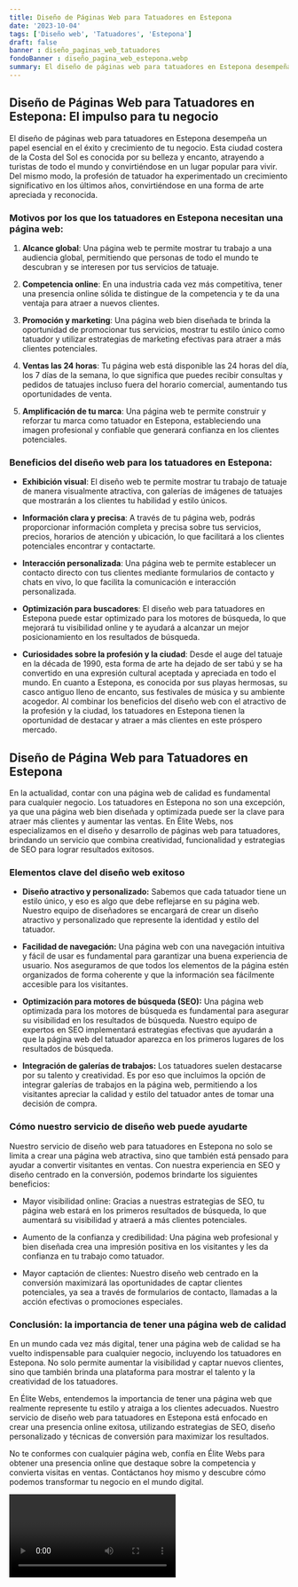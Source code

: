 ```yaml
---
title: Diseño de Páginas Web para Tatuadores en Estepona
date: '2023-10-04'
tags: ['Diseño web', 'Tatuadores', 'Estepona']
draft: false
banner : diseño_paginas_web_tatuadores
fondoBanner : diseño_pagina_web_estepona.webp
summary: El diseño de páginas web para tatuadores en Estepona desempeña un papel esencial en el éxito y crecimiento de tu negocio. Esta ciudad costera de la Costa del Sol es conocida por su belleza y encanto, atrayendo a turistas de todo el mundo y convirtiéndose en un lugar popular para vivir. Del mismo modo, la profesión de tatuador ha experimentado un crecimiento significativo en los últimos años, convirtiéndose en una forma de arte apreciada y reconocida.
---
```


## Diseño de Páginas Web para Tatuadores en Estepona: El impulso para tu negocio

El diseño de páginas web para tatuadores en Estepona desempeña un papel esencial en el éxito y crecimiento de tu negocio. Esta ciudad costera de la Costa del Sol es conocida por su belleza y encanto, atrayendo a turistas de todo el mundo y convirtiéndose en un lugar popular para vivir. Del mismo modo, la profesión de tatuador ha experimentado un crecimiento significativo en los últimos años, convirtiéndose en una forma de arte apreciada y reconocida.

### Motivos por los que los tatuadores en Estepona necesitan una página web:

1. **Alcance global**: Una página web te permite mostrar tu trabajo a una audiencia global, permitiendo que personas de todo el mundo te descubran y se interesen por tus servicios de tatuaje.

2. **Competencia online**: En una industria cada vez más competitiva, tener una presencia online sólida te distingue de la competencia y te da una ventaja para atraer a nuevos clientes.

3. **Promoción y marketing**: Una página web bien diseñada te brinda la oportunidad de promocionar tus servicios, mostrar tu estilo único como tatuador y utilizar estrategias de marketing efectivas para atraer a más clientes potenciales.

4. **Ventas las 24 horas**: Tu página web está disponible las 24 horas del día, los 7 días de la semana, lo que significa que puedes recibir consultas y pedidos de tatuajes incluso fuera del horario comercial, aumentando tus oportunidades de venta.

5. **Amplificación de tu marca**: Una página web te permite construir y reforzar tu marca como tatuador en Estepona, estableciendo una imagen profesional y confiable que generará confianza en los clientes potenciales.

### Beneficios del diseño web para los tatuadores en Estepona:

- **Exhibición visual**: El diseño web te permite mostrar tu trabajo de tatuaje de manera visualmente atractiva, con galerías de imágenes de tatuajes que mostrarán a los clientes tu habilidad y estilo únicos.

- **Información clara y precisa**: A través de tu página web, podrás proporcionar información completa y precisa sobre tus servicios, precios, horarios de atención y ubicación, lo que facilitará a los clientes potenciales encontrar y contactarte.

- **Interacción personalizada**: Una página web te permite establecer un contacto directo con tus clientes mediante formularios de contacto y chats en vivo, lo que facilita la comunicación e interacción personalizada.

- **Optimización para buscadores**: El diseño web para tatuadores en Estepona puede estar optimizado para los motores de búsqueda, lo que mejorará tu visibilidad online y te ayudará a alcanzar un mejor posicionamiento en los resultados de búsqueda.

- **Curiosidades sobre la profesión y la ciudad**: Desde el auge del tatuaje en la década de 1990, esta forma de arte ha dejado de ser tabú y se ha convertido en una expresión cultural aceptada y apreciada en todo el mundo. En cuanto a Estepona, es conocida por sus playas hermosas, su casco antiguo lleno de encanto, sus festivales de música y su ambiente acogedor. Al combinar los beneficios del diseño web con el atractivo de la profesión y la ciudad, los tatuadores en Estepona tienen la oportunidad de destacar y atraer a más clientes en este próspero mercado.

<GifSeo />

<Cta />

## Diseño de Página Web para Tatuadores en Estepona

En la actualidad, contar con una página web de calidad es fundamental para cualquier negocio. Los tatuadores en Estepona no son una excepción, ya que una página web bien diseñada y optimizada puede ser la clave para atraer más clientes y aumentar las ventas. En Élite Webs, nos especializamos en el diseño y desarrollo de páginas web para tatuadores, brindando un servicio que combina creatividad, funcionalidad y estrategias de SEO para lograr resultados exitosos.

### Elementos clave del diseño web exitoso

* **Diseño atractivo y personalizado:** Sabemos que cada tatuador tiene un estilo único, y eso es algo que debe reflejarse en su página web. Nuestro equipo de diseñadores se encargará de crear un diseño atractivo y personalizado que represente la identidad y estilo del tatuador.

* **Facilidad de navegación:** Una página web con una navegación intuitiva y fácil de usar es fundamental para garantizar una buena experiencia de usuario. Nos aseguramos de que todos los elementos de la página estén organizados de forma coherente y que la información sea fácilmente accesible para los visitantes.

* **Optimización para motores de búsqueda (SEO):** Una página web optimizada para los motores de búsqueda es fundamental para asegurar su visibilidad en los resultados de búsqueda. Nuestro equipo de expertos en SEO implementará estrategias efectivas que ayudarán a que la página web del tatuador aparezca en los primeros lugares de los resultados de búsqueda.

* **Integración de galerías de trabajos:** Los tatuadores suelen destacarse por su talento y creatividad. Es por eso que incluimos la opción de integrar galerías de trabajos en la página web, permitiendo a los visitantes apreciar la calidad y estilo del tatuador antes de tomar una decisión de compra.

### Cómo nuestro servicio de diseño web puede ayudarte

Nuestro servicio de diseño web para tatuadores en Estepona no solo se limita a crear una página web atractiva, sino que también está pensado para ayudar a convertir visitantes en ventas. Con nuestra experiencia en SEO y diseño centrado en la conversión, podemos brindarte los siguientes beneficios:

* Mayor visibilidad online: Gracias a nuestras estrategias de SEO, tu página web estará en los primeros resultados de búsqueda, lo que aumentará su visibilidad y atraerá a más clientes potenciales.

* Aumento de la confianza y credibilidad: Una página web profesional y bien diseñada crea una impresión positiva en los visitantes y les da confianza en tu trabajo como tatuador.

* Mayor captación de clientes: Nuestro diseño web centrado en la conversión maximizará las oportunidades de captar clientes potenciales, ya sea a través de formularios de contacto, llamadas a la acción efectivas o promociones especiales.

### Conclusión: la importancia de tener una página web de calidad

En un mundo cada vez más digital, tener una página web de calidad se ha vuelto indispensable para cualquier negocio, incluyendo los tatuadores en Estepona. No solo permite aumentar la visibilidad y captar nuevos clientes, sino que también brinda una plataforma para mostrar el talento y la creatividad de los tatuadores.

En Élite Webs, entendemos la importancia de tener una página web que realmente represente tu estilo y atraiga a los clientes adecuados. Nuestro servicio de diseño web para tatuadores en Estepona está enfocado en crear una presencia online exitosa, utilizando estrategias de SEO, diseño personalizado y técnicas de conversión para maximizar los resultados.

No te conformes con cualquier página web, confía en Élite Webs para obtener una presencia online que destaque sobre la competencia y convierta visitas en ventas. Contáctanos hoy mismo y descubre cómo podemos transformar tu negocio en el mundo digital.

<Video />

<CtaBot job='Tatuadores' city='Estepona'/>

<Gmaps query='Estepona+españa+maps' />
